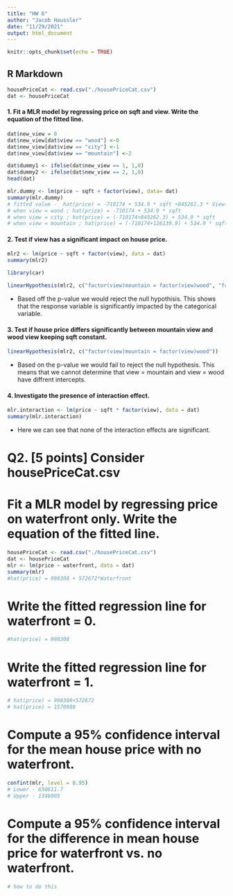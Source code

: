 ```yaml
---
title: "HW 6"
author: "Jacob Haussler"
date: "11/29/2021"
output: html_document
---
```


```r
knitr::opts_chunk$set(echo = TRUE)
```

## R Markdown

```r
housePriceCat <- read.csv("./housePriceCat.csv")
dat <- housePriceCat
```


#### 1. Fit a MLR model by regressing price on sqft and view. Write the equation of the fitted line.
```r
dat$new_view = 0
dat$new_view[dat$view == "wood"] <-0
dat$new_view[dat$view == "city"] <-1
dat$new_view[dat$view == "mountain"] <-2
```
```r
dat$dummy1 <- ifelse(dat$new_view == 1, 1,0)
dat$dummy2 <- ifelse(dat$new_view == 2, 1,0)
head(dat)
```
```r
mlr.dummy <- lm(price ~ sqft + factor(view), data= dat)
summary(mlr.dummy)
# fitted value -  hat(price) = -710174 + 534.9 * sqft +845262.3 * View(city) + 126139.9 * View(mountain)
# when view = wood ; hat(price) = -710174 + 534.9 * sqft
# when view = city ; hat(price) = (-710174+845262.3) + 534.9 * sqft
# when view = mountain ; hat(price) = (-710174+126139.9) + 534.9 * sqft
```

#### 2. Test if view has a significant impact on house price.
```r
mlr2 <- lm(price ~ sqft + factor(view), data = dat)
summary(mlr2)
```

```r
library(car)

linearHypothesis(mlr2, c("factor(view)mountain = factor(view)wood", "factor(view)mountain = 0"))
```

- Based off the p-value we would reject the null hypothisis. This shows that the response variable is significantly impacted by the categorical variable. 

#### 3. Test if house price differs significantly between mountain view and wood view keeping sqft constant.
```r
linearHypothesis(mlr2, c("factor(view)mountain = factor(view)wood"))
```

- Based on the p-value we would fail to reject the null hypothesis. This means that we cannot determine that view = mountain and view = wood have diffrent intercepts. 

#### 4. Investigate the presence of interaction effect.
```r
mlr.interaction <- lm(price ~ sqft * factor(view), data = dat)
summary(mlr.interaction)
```

- Here we can see that none of the interaction effects are significant.


# Q2. [5 points] Consider housePriceCat.csv

# Fit a MLR model by regressing price on waterfront only. Write the equation of the fitted line.
```r
housePriceCat <- read.csv("./housePriceCat.csv")
dat <- housePriceCat
mlr <- lm(price ~ waterfront, data = dat)
summary(mlr)
#hat(price) = 998308 + 572672*Waterfront
```


# Write the fitted regression line for waterfront = 0.
```r
#hat(price) = 998308
```


# Write the fitted regression line for waterfront = 1.
```r
# hat(price) = 998308+572672
# hat(price) = 1570980
```

# Compute a 95% confidence interval for the mean house price with no waterfront.
```r
confint(mlr, level = 0.95)
# Lower - 650611.7 
# Upper - 1346005
```

# Compute a 95% confidence interval for the difference in mean house price for waterfront vs. no waterfront.
```r
# how to do this
```

